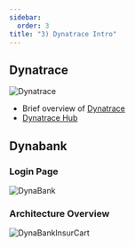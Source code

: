 ---
sidebar:
  order: 3
title: "3) Dynatrace Intro"
---

## Dynatrace

![Dynatrace](/src/assets/img/intro1.jpg)

- Brief overview of [Dynatrace](https://www.dynatrace.com/)
- [Dynatrace Hub](https://www.dynatrace.com/hub/)

## Dynabank

### Login Page

![DynaBank](/src/assets/img/dynabank.jpg)

### Architecture Overview

![DynaBankInsurCart](/src/assets/img/DynaBankInsuraCart.png)
